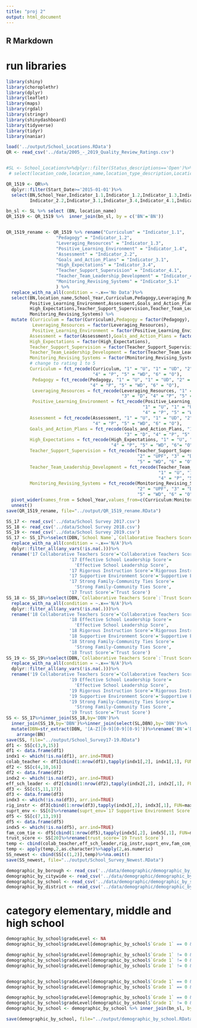 ```yaml
---
title: "proj 2"
output: html_document
---
```


## R Markdown
# run libraries 
```r
library(shiny)
library(choroplethr) 
library(dplyr)
library(leaflet)
library(maps)
library(rgdal)
library(stringr)
library(shinydashboard)
library(tidyverse)
library(tidyr)
library(naniar)
```


```r
load('../output/School_Locations.RData')
QR <- read_csv('../data/2005_-_2019_Quality_Review_Ratings.csv')


#SL <- School_Locations%>%dplyr::filter(Status_descriptions=='Open')%>%
 # select(location_code,location_name,location_type_description,Location_Category_Description,primary_address_line_1,LONGITUDE,LATITUDE)

QR_1519 <- QR%>%
  dplyr::filter(Start_Date>='2015-01-01')%>%
  select(BN,School_Year,Indicator_1.1,Indicator_1.2,Indicator_1.3,Indicator_1.4,
         Indicator_2.2,Indicator_3.1,Indicator_3.4,Indicator_4.1,Indicator_4.2,Indicator_5.1)

```

```r
bn_sl <- SL %>% select (BN, location_name)
QR_1519 <- QR_1519 %>%  inner_join(bn_sl, by = c('BN'='BN')) 


QR_1519_rename <- QR_1519 %>% rename("Curriculum" = "Indicator_1.1", 
                   "Pedagogy" = "Indicator_1.2",
                   "Leveraging_Resources" = "Indicator_1.3",
                   "Positive_Learning_Environment" = "Indicator_1.4",
                   "Assessment" = "Indicator_2.2",
                   "Goals_and_Action_Plans" = "Indicator_3.1",
                   "High_Expectations" = "Indicator_3.4",
                   "Teacher_Support_Supervision" = "Indicator_4.1",
                   "Teacher_Team_Leadership_Development" = "Indicator_4.2", 
                   "Monitoring_Revising_Systems" = "Indicator_5.1"
                   ) %>%
  replace_with_na_all(condition = ~.x=='No Data')%>%
  select(BN,location_name,School_Year,Curriculum,Pedagogy,Leveraging_Resources,
         Positive_Learning_Environment,Assessment,Goals_and_Action_Plans,
         High_Expectations,Teacher_Support_Supervision,Teacher_Team_Leadership_Development,
         Monitoring_Revising_Systems) %>% 
  mutate (Curriculum = factor(Curriculum),Pedagogy = factor(Pedagogy),
          Leveraging_Resources = factor(Leveraging_Resources),
          Positive_Learning_Environment = factor(Positive_Learning_Environment),
         Assessment = factor(Assessment),Goals_and_Action_Plans = factor(Goals_and_Action_Plans),
         High_Expectations = factor(High_Expectations),
         Teacher_Support_Supervision = factor(Teacher_Support_Supervision),
         Teacher_Team_Leadership_Development = factor(Teacher_Team_Leadership_Development),
         Monitoring_Revising_Systems = factor(Monitoring_Revising_Systems), 
         # change to rating 1 to 5 
         Curriculum = fct_recode(Curriculum, "1" = "U", "1" = "UD", "2" = "UPF", "3" = "D", 
                                 "4" = "P", "5" = "WD", "6" = "O"), 
          Pedagogy = fct_recode(Pedagogy, "1" = "U", "1" = "UD", "2" = "UPF", "3" = "D", 
                                "4" = "P", "5" = "WD", "6" = "O"),
          Leveraging_Resources = fct_recode(Leveraging_Resources, "1" = "U", "1" = "UD", "2" = "UPF", 
                                            "3" = "D", "4" = "P", "5" = "WD", "6" = "O"),
          Positive_Learning_Environment = fct_recode(Positive_Learning_Environment, 
                                                    "1" = "U", "1" = "UD","2" = "UPF", "3" = "D", 
                                                    "4" = "P", "5" = "WD", "6" = "O"),
         Assessment = fct_recode(Assessment, "1" = "U", "1" = "UD", "2" = "UPF", "3" = "D", 
                                 "4" = "P", "5" = "WD", "6" = "O"),
         Goals_and_Action_Plans = fct_recode(Goals_and_Action_Plans, "1" = "U", "1" = "UD", "2" = "UPF",
                                             "3" = "D", "4" = "P", "5" = "WD", "6" = "O"),
         High_Expectations = fct_recode(High_Expectations, "1" = "U", "1" = "UD", "2" = "UPF", "3" = "D",
                                        "4" = "P", "5" = "WD", "6"= "O"),
         Teacher_Support_Supervision = fct_recode(Teacher_Support_Supervision, "1" = "U", "1" = "UD", 
                                                  "2" = "UPF", "3" = "D", "4" = "P", 
                                                  "5" = "WD", "6" = "O"),
         Teacher_Team_Leadership_Development = fct_recode(Teacher_Team_Leadership_Development, 
                                                          "1" = "U", "1" = "UD", "2" = "UPF", "3" = "D",
                                                          "4" = "P", "5" = "WD", "6" = "O"),
         Monitoring_Revising_Systems = fct_recode(Monitoring_Revising_Systems, "1" = "U", "1" = "UD",
                                                  "2" = "UPF", "3" = "D", "4" = "P", 
                                                  "5" = "WD", "6" = "O")) %>%
  pivot_wider(names_from = School_Year,values_from=c(Curriculum:Monitoring_Revising_Systems))%>%
  unnest()
save(QR_1519_rename, file="../output/QR_1519_rename.RData")
```

```r
SS_17 <- read_csv('../data/School Survey 2017.csv')
SS_18 <- read_csv('../data/School Survey 2018.csv')
SS_19 <- read_csv('../data/School Survey 2019.csv')
SS_17 <- SS_17%>%select(DBN,`School Name`,`Collaborative Teachers Score`:`Trust Score`)%>%
  replace_with_na_all(condition = ~.x=='N/A')%>%
  dplyr::filter_all(any_vars(!is.na(.)))%>%
  rename('17 Collaborative Teachers Score'='Collaborative Teachers Score',
                        '17 Effective School Leadership Score'=
                          'Effective School Leadership Score',
                        '17 Rigorous Instruction Score'='Rigorous Instruction Score',
                        '17 Supportive Environment Score'='Supportive Environment Score',
                        '17 Strong Family-Community Ties Score'=
                          'Strong Family-Community Ties Score',
                        '17 Trust Score'='Trust Score')
SS_18 <- SS_18%>%select(DBN,`Collaborative Teachers Score`:`Trust Score`)%>%
  replace_with_na_all(condition = ~.x=='N/A')%>%
  dplyr::filter_all(any_vars(!is.na(.)))%>%
  rename('18 Collaborative Teachers Score'='Collaborative Teachers Score',
                        '18 Effective School Leadership Score'=
                          'Effective School Leadership Score',
                        '18 Rigorous Instruction Score'='Rigorous Instruction Score',
                        '18 Supportive Environment Score'='Supportive Environment Score',
                        '18 Strong Family-Community Ties Score'=
                          'Strong Family-Community Ties Score',
                        '18 Trust Score'='Trust Score')
SS_19 <- SS_19%>%select(DBN,`Collaborative Teachers Score`:`Trust Score`)%>%
  replace_with_na_all(condition = ~.x=='N/A')%>%
  dplyr::filter_all(any_vars(!is.na(.)))%>%
  rename('19 Collaborative Teachers Score'='Collaborative Teachers Score',
                        '19 Effective School Leadership Score'=
                          'Effective School Leadership Score',
                        '19 Rigorous Instruction Score'='Rigorous Instruction Score',
                        '19 Supportive Environment Score'='Supportive Environment Score',
                        '19 Strong Family-Community Ties Score'=
                          'Strong Family-Community Ties Score',
                        '19 Trust Score'='Trust Score')
SS <- SS_17%>%inner_join(SS_18,by='DBN')%>%
  inner_join(SS_19,by='DBN')%>%inner_join(select(SL,DBN),by='DBN')%>%
  mutate(DBN=str_extract(DBN, '[A-Z][0-9][0-9][0-9]'))%>%rename('BN'='DBN')%>%
    arrange(BN)
save(SS, file="../output/School_Survey17-19.RData")
df1 <- SS[c(3,9,15)]
df1 <- data.frame(df1)
indx1 <- which(!is.na(df1), arr.ind=TRUE)
colab_teacher <- df1[cbind(1:nrow(df1),tapply(indx1[,2], indx1[,1], FUN=max))]
df2 <- SS[c(4,10,16)]
df2 <- data.frame(df2)
indx2 <- which(!is.na(df2), arr.ind=TRUE)
eff_sch_leader <- df2[cbind(1:nrow(df2),tapply(indx2[,2], indx2[,1], FUN=max))]
df3 <- SS[c(5,11,17)]
df3 <- data.frame(df3)
indx3 <- which(!is.na(df3), arr.ind=TRUE)
rig_instr <- df3[cbind(1:nrow(df3),tapply(indx3[,2], indx3[,1], FUN=max))]
suprt_env <- SS[6]%>%rename(suprt_env=`17 Supportive Environment Score`)
df5 <- SS[c(7,13,19)]
df5 <- data.frame(df5)
indx5 <- which(!is.na(df5), arr.ind=TRUE)
fam_com_tie <- df5[cbind(1:nrow(df5),tapply(indx5[,2], indx5[,1], FUN=max))]
trust_score <- SS[20]%>%rename(trust_score=`19 Trust Score`)
temp <- cbind(colab_teacher,eff_sch_leader,rig_instr,suprt_env,fam_com_tie,trust_score)
temp <- apply(temp,2,as.character)%>%apply(2,as.numeric)
SS_newest <- cbind(SS[c(1,2)],temp)%>%na.omit()
save(SS_newest, file="../output/School_Survey_Newest.RData")
```

```r
demographic_by_borough <- read_csv('../data/demographic/demographic_by_borough.csv')
demographic_by_citywide <- read_csv('../data/demographic/demographic_by_citywide.csv')
demographic_by_school <- read_csv('../data/demographic/demographic_by_school.csv')
demographic_by_district <- read_csv('../data/demographic/demographic_by_district.csv')
```

# category elementary, middle and high school 
```r
demographic_by_school$gradeLevel <- NA
demographic_by_school$gradeLevel[demographic_by_school$`Grade 1` == 0 & demographic_by_school$`Grade 6` == 0 & demographic_by_school$`Grade 9` == 0] <- "no records" 

demographic_by_school$gradeLevel[demographic_by_school$`Grade 1` != 0 & demographic_by_school$`Grade 6` == 0 & demographic_by_school$`Grade 9` == 0] <- "elementary" 
demographic_by_school$gradeLevel[demographic_by_school$`Grade 1` != 0 & demographic_by_school$`Grade 6` != 0 & demographic_by_school$`Grade 9` == 0] <- "elementary, middle" 
demographic_by_school$gradeLevel[demographic_by_school$`Grade 1` != 0 & demographic_by_school$`Grade 6` != 0 & demographic_by_school$`Grade 9` != 0] <- "elementary, middle, high" 


demographic_by_school$gradeLevel[demographic_by_school$`Grade 1` == 0 & demographic_by_school$`Grade 6` != 0 & demographic_by_school$`Grade 9` == 0] <- "middle" 
demographic_by_school$gradeLevel[demographic_by_school$`Grade 1` == 0 & demographic_by_school$`Grade 6` != 0 & demographic_by_school$`Grade 9` != 0] <- "middle, high" 

demographic_by_school$gradeLevel[demographic_by_school$`Grade 1` == 0 & demographic_by_school$`Grade 6` == 0 & demographic_by_school$`Grade 9` != 0] <- "high" 
demographic_by_school$gradeLevel[demographic_by_school$`Grade 1` != 0 & demographic_by_school$`Grade 6` == 0 & demographic_by_school$`Grade 9` != 0] <- "elementary, high" 
demographic_by_school <- demographic_by_school %>% inner_join(bn_sl, by = c('School Name' = 'location_name'))

save(demographic_by_school, file="../output/demographic_by_school.RData")
```


